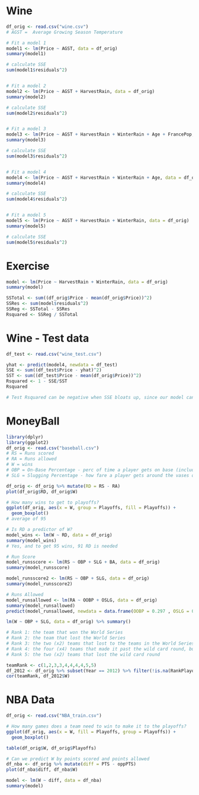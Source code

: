 
# Wine
```r

df_orig <- read.csv("wine.csv") 
# AGST =  Average Growing Season Temperature 

# Fit a model 1
model1 <- lm(Price ~ AGST, data = df_orig)
summary(model1)

# calculate SSE 
sum(model1$residuals^2)


# Fit a model 2
model2 <- lm(Price ~ AGST + HarvestRain, data = df_orig)
summary(model2)

# calculate SSE 
sum(model2$residuals^2)


# Fit a model 3
model3 <- lm(Price ~ AGST + HarvestRain + WinterRain + Age + FrancePop, data = df_orig)
summary(model3)

# calculate SSE 
sum(model3$residuals^2)


# Fit a model 4
model4 <- lm(Price ~ AGST + HarvestRain + WinterRain + Age, data = df_orig)
summary(model4)

# calculate SSE 
sum(model4$residuals^2)


# Fit a model 5
model5 <- lm(Price ~ AGST + HarvestRain + WinterRain, data = df_orig)
summary(model5)

# calculate SSE 
sum(model5$residuals^2)
```


# Exercise 
```r
model <- lm(Price ~ HarvestRain + WinterRain, data = df_orig)
summary(model)

SSTotal <- sum((df_orig$Price - mean(df_orig$Price))^2)
SSRes <- sum(model$residuals^2)
SSReg <- SSTotal - SSRes
Rsquared <- SSReg / SSTotal
```

#  Wine - Test data
```r
df_test <- read.csv("wine_test.csv")

yhat <- predict(model4, newdata = df_test)
SSE <- sum((df_test$Price - yhat)^2)
SST <- sum((df_test$Price - mean(df_orig$Price))^2)
Rsquared <- 1 - SSE/SST
Rsquared

# Test Rsquared can be negative when SSE bloats up, since our model can do worse on testing
```


# MoneyBall
```r
library(dplyr)
library(ggplot2)
df_orig <- read.csv("baseball.csv")
# RS = Runs scored
# RA = Runs allowed
# W = wins
# OBP = On-Base Percentage - perc of time a player gets on base (including walks)
# SLG = Slugging Percentage - how fare a player gets around the vases on his turn (measures of power)

df_orig <- df_orig %>% mutate(RD = RS - RA)
plot(df_orig$RD, df_orig$W)

# How many wins to get to playoffs?
ggplot(df_orig, aes(x = W, group = Playoffs, fill = Playoffs)) +
  geom_boxplot()
# average of 95

# Is RD a predictor of W?
model_wins <- lm(W ~ RD, data = df_orig)
summary(model_wins)
# Yes, and to get 95 wins, 91 RD is needed

# Run Score
model_runsscore <- lm(RS ~ OBP + SLG + BA, data = df_orig)
summary(model_runsscore)

model_runsscore2 <- lm(RS ~ OBP + SLG, data = df_orig)
summary(model_runsscore2)

# Runs Allowed
model_runsallowed <- lm(RA ~ OOBP + OSLG, data = df_orig)
summary(model_runsallowed)
predict(model_runsallowed, newdata = data.frame(OOBP = 0.297 , OSLG = 0.370))

lm(W ~ OBP + SLG, data = df_orig) %>% summary()
```
```r
# Rank 1: the team that won the World Series
# Rank 2: the team that lost the World Series
# Rank 3: the two (x2) teams that lost to the teams in the World Series
# Rank 4: the four (x4) teams that made it past the wild card round, but lost to the above four teams
# Rank 5: the two (x2) teams that lost the wild card round

teamRank <- c(1,2,3,3,4,4,4,4,5,5)
df_2012 <- df_orig %>% subset(Year == 2012) %>% filter(!is.na(RankPlayoffs)) %>% arrange(RankPlayoffs)
cor(teamRank, df_2012$W)
```


# NBA Data
```r
df_orig <- read.csv("NBA_train.csv")

# How many games does a team need to win to make it to the playoffs?
ggplot(df_orig, aes(x = W, fill = Playoffs, group = Playoffs)) +
  geom_boxplot()

table(df_orig$W, df_orig$Playoffs)

# Can we predict W by points scored and points allowed
df_nba <- df_orig %>% mutate(diff = PTS - oppPTS)
plot(df_nba$diff, df_nba$W)

model <- lm(W ~ diff, data = df_nba)
summary(model)
```


